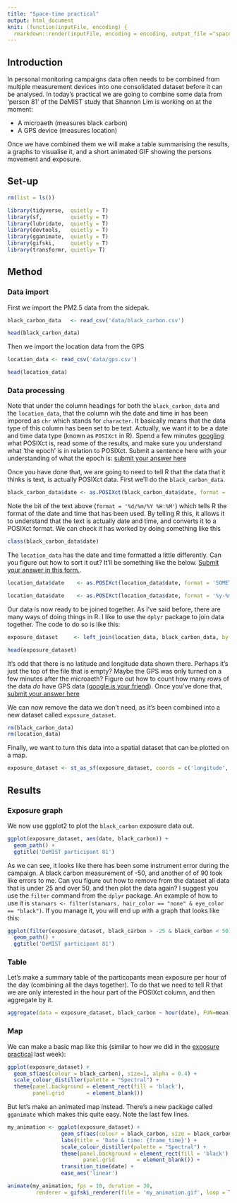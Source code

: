 ```yaml
---
title: "Space-time practical"
output: html_document
knit: (function(inputFile, encoding) {
  rmarkdown::render(inputFile, encoding = encoding, output_file ="space_time_practical.html") }) 
---
```


## Introduction

In personal monitoring campaigns data often needs to be combined from multiple measurement devices into one consolidated dataset before it can be analysed. In today's practical we are going to combine some data from 'person 81' of the DeMIST study that Shannon Lim is working on at the moment:

* A microaeth (measures black carbon)
* A GPS device (measures location)

Once we have combined them we will make a table summarising the results, a graphs to visualise it, and a short animated GIF showing the persons movement and exposure.

## Set-up

```r
rm(list = ls())

library(tidyverse,  quietly = T)
library(sf,         quietly = T)
library(lubridate,  quietly = T)
library(devtools,   quietly = T)
library(gganimate,  quietly = T)
library(gifski,     quietly = T)
library(transformr, quietly= T)

```

## Method

### Data import

First we import the PM2.5 data from the sidepak.

```r

black_carbon_data   <- read_csv('data/black_carbon.csv')

head(black_carbon_data)

```

Then we import the location data from the GPS

```r

location_data <- read_csv('data/gps.csv')

head(location_data)

```

### Data processing

Note that under the column headings for both the `black_carbon_data` and the `location_data`, that the column wih the date and time in has been impored as `chr` which stands for `character`. It basically means that the data type of this column has been set to be text. Actually, we want it to be a date and time data type (known as `POSIXct` in R). Spend a few minutes [googling](www.google.co.uk) what POSIXct is, read some of the results, and make sure you understand what 'the epoch' is in relation to POSIXct. Submit a sentence here with your understanding of what the epoch is: [submit your answer here](URL HERE)

Once you have done that, we are going to need to tell R that the data that it thinks is text, is actually POSIXct data. First we'll do the `black_carbon_data`.

```r

black_carbon_data$date <- as.POSIXct(black_carbon_data$date, format = '%d/%m/%Y %H:%M')

```

Note the bit of the text above (`format = '%d/%m/%Y %H:%M'`) which tells R the format of the date and time that has been used. By telling R this, it allows it to understand that the text is actually date and time, and converts it to a POSIXct format. We can check it has worked by doing something like this

```r

class(black_carbon_data$date)

```

The `location_data` has the date and time formatted a little differently. Can you figure out how to sort it out? It'll be something like the below. [Submit your answer in this form.](form here).

```r

location_data$date    <- as.POSIXct(location_data$date, format = 'SOMETHING IN HERE')

```

```r
location_data$date    <- as.POSIXct(location_data$date, format = '%y-%m-%d %H:%M')
```

Our data is now ready to be joined together. As I've said before, there are many ways of doing things in R. I like to use the `dplyr` package to join data together. The code to do so is like this:

```r

exposure_dataset     <- left_join(location_data, black_carbon_data, by = c("date" = "date"))

head(exposure_dataset)

```

It's odd that there is no latitude and longitude data shown there. Perhaps it's just the top of the file that is empty? Maybe the GPS was only turned on a few minutes after the microaeth? Figure out how to count how many rows of the data _do_ have GPS data ([google is your friend](https://www.google.com/search?q=count+nas+in+column+r&rlz=1C1GGRV_enGB803GB803&oq=count+nas+in+column+r)). Once you've done that, [submit your answer here](FORM HERE)

We can now remove the data we don't need, as it's been combined into a new dataset called `exposure_dataset`.

```r
rm(black_carbon_data)
rm(location_data)
```

Finally, we want to turn this data into a spatial dataset that can be plotted on a map.

```r
exposure_dataset <- st_as_sf(exposure_dataset, coords = c('longitude', 'latitude'), crs = 4326, na.fail=F)
```

## Results

### Exposure graph

We now use ggplot2 to plot the `black_carbon` exposure data out.

```r

ggplot(exposure_dataset, aes(date, black_carbon)) + 
  geom_path() +
  ggtitle('DeMIST participant 81')

```

As we can see, it looks like there has been some instrument error during the campaign. A black carbon measurement of -50, and another of of 90 look like errors to me. Can you figure out how to remove from the dataset all data that is under 25 and over 50, and then plot the data again? I suggest you use the `filter` command from the `dplyr` package. An example of how to use it is `starwars <- filter(starwars, hair_color == "none" & eye_color == "black")`. If you manage it, you will end up with a graph that looks like this:

```r
ggplot(filter(exposure_dataset, black_carbon > -25 & black_carbon < 50), aes(date, black_carbon)) + 
  geom_path() +
  ggtitle('DeMIST participant 81')
```

### Table

Let's make a summary table of the particopants mean exposure per hour of the day (combining all the days together). To do that we need to tell R that we are only interested in the hour part of the POSIXct column, and then aggregate by it.

```r

aggregate(data = exposure_dataset, black_carbon ~ hour(date), FUN=mean)

```

### Map

We can make a basic map like this (similar to how we did in the [exposure practical](https://jimshady.github.io/MScGAQ/exposure_practical.html) last week):

```r

ggplot(exposure_dataset) +
  geom_sf(aes(colour = black_carbon), size=1, alpha = 0.4) +
  scale_colour_distiller(palette = "Spectral") +
  theme(panel.background = element_rect(fill = 'black'),
        panel.grid       = element_blank())

```

But let's make an animated map instead. There's a new package called `gganimate` which makes this quite easy. Note the last few lines.

```r

my_animation <- ggplot(exposure_dataset) +
                 geom_sf(aes(colour = black_carbon, size = black_carbon), show.legend = F) +
                 labs(title = 'Date & time: {frame_time}') +
                 scale_colour_distiller(palette = "Spectral") +
                 theme(panel.background = element_rect(fill = 'black'),
                        panel.grid       = element_blank()) +
                 transition_time(date) +
                 ease_aes('linear')

animate(my_animation, fps = 10, duration = 30,
         renderer = gifski_renderer(file = 'my_animation.gif', loop = TRUE))

```
